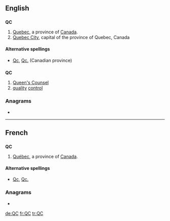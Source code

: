 ==English==

==={{abbreviation}}===
'''QC'''

# [[Quebec]], a province of [[Canada]].
# [[Quebec City]], capital of the province of Quebec, Canada

====Alternative spellings====
* [[Qc]], [[Qc.]] (Canadian province)

==={{initialism}}===
'''QC'''

# [[Queen's Counsel]]
# [[quality]] [[control]]

===Anagrams===
* {{alphagram|[[CQ#English|CQ]]}} 


----

==French==

==={{abbreviation|French}}===
'''QC'''

# [[Québec]], a province of [[Canada]].

====Alternative spellings====
* [[Qc]], [[Qc.]]

===Anagrams===
* {{alphagram|[[CQ#French|CQ]]}} 


[[de:QC]]
[[fr:QC]]
[[tr:QC]]